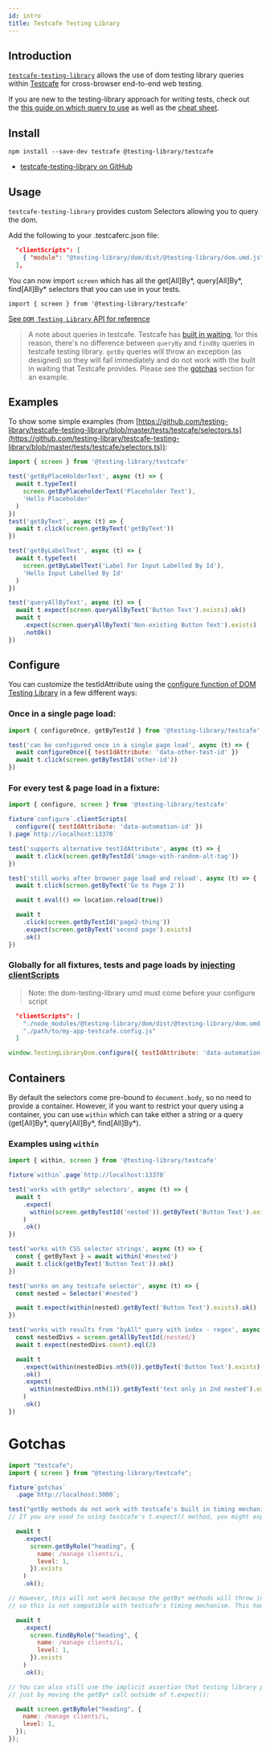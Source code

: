 ```yaml
---
id: intro
title: Testcafe Testing Library
---
```


## Introduction

[`testcafe-testing-library`][gh] allows the use of dom testing library queries
within [Testcafe](https://devexpress.github.io/testcafe/) for cross-browser
end-to-end web testing.

If you are new to the testing-library approach for writing tests, check out the
[this guide on which query to use](guide-which-query.mdx) as well as the
[cheat sheet](dom-testing-library/cheatsheet.mdx).

## Install

```
npm install --save-dev testcafe @testing-library/testcafe
```

- [testcafe-testing-library on GitHub][gh]

## Usage

`testcafe-testing-library` provides custom Selectors allowing you to query the
dom.

Add the following to your .testcaferc.json file:

```json
  "clientScripts": [
    { "module": "@testing-library/dom/dist/@testing-library/dom.umd.js" }
  ],
```

You can now import `screen` which has all the get[All]By*, query[All]By*,
find[All]By\* selectors that you can use in your tests.

`import { screen } from '@testing-library/testcafe'`

[See `DOM Testing Library` API for reference](dom-testing-library/api-queries.mdx)

> A note about queries in testcafe. Testcafe has
> [built in waiting](https://devexpress.github.io/testcafe/documentation/test-api/built-in-waiting-mechanisms.html#wait-mechanism-for-selectors),
> for this reason, there's no difference between `queryBy` and `findBy` queries
> in testcafe testing library. `getBy` queries will throw an exception (as
> designed) so they will fail immediately and do not work with the built in
> waiting that Testcafe provides. Please see the [gotchas](#gotchas) section for an example.

## Examples

To show some simple examples (from
[https://github.com/testing-library/testcafe-testing-library/blob/master/tests/testcafe/selectors.ts](https://github.com/testing-library/testcafe-testing-library/blob/master/tests/testcafe/selectors.ts)):

```javascript
import { screen } from '@testing-library/testcafe'

test('getByPlaceHolderText', async (t) => {
  await t.typeText(
    screen.getByPlaceholderText('Placeholder Text'),
    'Hello Placeholder'
  )
})
test('getByText', async (t) => {
  await t.click(screen.getByText('getByText'))
})

test('getByLabelText', async (t) => {
  await t.typeText(
    screen.getByLabelText('Label For Input Labelled By Id'),
    'Hello Input Labelled By Id'
  )
})

test('queryAllByText', async (t) => {
  await t.expect(screen.queryAllByText('Button Text').exists).ok()
  await t
    .expect(screen.queryAllByText('Non-existing Button Text').exists)
    .notOk()
})
```

## Configure

You can customize the testIdAttribute using the [configure function of DOM
Testing Library][config] in a few different ways:

### Once in a single page load:

```javascript
import { configureOnce, getByTestId } from '@testing-library/testcafe'

test('can be configured once in a single page load', async (t) => {
  await configureOnce({ testIdAttribute: 'data-other-test-id' })
  await t.click(screen.getByTestId('other-id'))
})
```

### For every test & page load in a fixture:

```javascript
import { configure, screen } from '@testing-library/testcafe'

fixture`configure`.clientScripts(
  configure({ testIdAttribute: 'data-automation-id' })
).page`http://localhost:13370`

test('supports alternative testIdAttribute', async (t) => {
  await t.click(screen.getByTestId('image-with-random-alt-tag'))
})

test('still works after browser page load and reload', async (t) => {
  await t.click(screen.getByText('Go to Page 2'))

  await t.eval(() => location.reload(true))

  await t
    .click(screen.getByTestId('page2-thing'))
    .expect(screen.getByText('second page').exists)
    .ok()
})
```

### Globally for all fixtures, tests and page loads by [injecting clientScripts][inject]

> Note: the dom-testing-library umd must come before your configure script

```json title=".testcaferc.json"
  "clientScripts": [
    "./node_modules/@testing-library/dom/dist/@testing-library/dom.umd.js",
    "./path/to/my-app-testcafe.config.js"
  ]
```

```js title="./path/to/my-app-testcafe.config.js"
window.TestingLibraryDom.configure({ testIdAttribute: 'data-automation-id' })
```

## Containers

By default the selectors come pre-bound to `document.body`, so no need to
provide a container. However, if you want to restrict your query using a
container, you can use `within` which can take either a string or a query
(get[All]By*, query[All]By*, find[All]By\*).

### Examples using `within`

```javascript
import { within, screen } from '@testing-library/testcafe'

fixture`within`.page`http://localhost:13370`

test('works with getBy* selectors', async (t) => {
  await t
    .expect(
      within(screen.getByTestId('nested')).getByText('Button Text').exists
    )
    .ok()
})

test('works with CSS selector strings', async (t) => {
  const { getByText } = await within('#nested')
  await t.click(getByText('Button Text')).ok()
})

test('works on any testcafe selector', async (t) => {
  const nested = Selector('#nested')

  await t.expect(within(nested).getByText('Button Text').exists).ok()
})

test('works with results from "byAll" query with index - regex', async (t) => {
  const nestedDivs = screen.getAllByTestId(/nested/)
  await t.expect(nestedDivs.count).eql(2)

  await t
    .expect(within(nestedDivs.nth(0)).getByText('Button Text').exists)
    .ok()
    .expect(
      within(nestedDivs.nth(1)).getByText('text only in 2nd nested').exists
    )
    .ok()
})
```

# Gotchas

```javascript
import "testcafe";
import { screen } from "@testing-library/testcafe";

fixture`gotchas`
  .page`http://localhost:3000`;

test("getBy methods do not work with testcafe's built in timing mechanism", async (t) => {
// If you are used to using testcafe's t.expect() method, you might expect to be able to do this:

  await t
    .expect(
      screen.getByRole("heading", {
        name: /manage clients/i,
        level: 1,
      }).exists
    )
    .ok();

// However, this will not work because the getBy* methods will throw instantly if an element is not found, 
// so this is not compatible with testcafe's timing mechanism. This however will work:

  await t
    .expect(
      screen.findByRole("heading", {
        name: /manage clients/i,
        level: 1,
      }).exists
    )
    .ok();

// You can also still use the implicit assertion that testing library provides, 
// just by moving the getBy* call outside of t.expect():

  await screen.getByRole("heading", {
    name: /manage clients/i,
    level: 1,
  });
});

```


[config]: dom-testing-library/api-configuration.mdx
[gh]: https://github.com/testing-library/testcafe-testing-library
[inject]:
  https://devexpress.github.io/testcafe/documentation/using-testcafe/common-concepts/inject-scripts-into-tested-pages.html#add-client-scripts-to-all-tests
